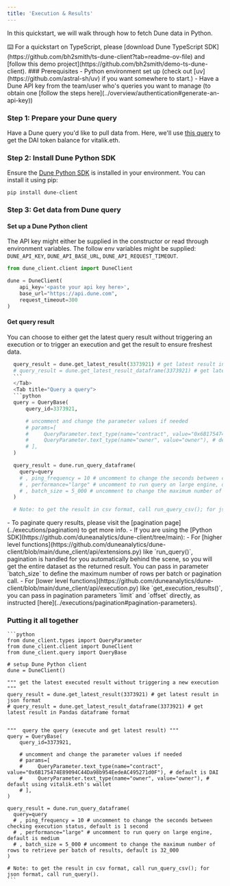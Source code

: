 ```yaml
---
title: 'Execution & Results'
---
```


In this quickstart, we will walk through how to fetch Dune data in Python. 

<Note>
⌨️ For a quickstart on TypeScript, please [download Dune TypeScript SDK](https://github.com/bh2smith/ts-dune-client?tab=readme-ov-file) and [follow this demo project](https://github.com/bh2smith/demo-ts-dune-client).
</Note>
### Prerequisites
- Python environment set up (check out [uv](https://github.com/astral-sh/uv) if you want somewhere to start.)
- Have a Dune API key from the team/user who's queries you want to manage (to obtain one [follow the steps here](../overview/authentication#generate-an-api-key))

### Step 1: Prepare your Dune query
Have a Dune query you'd like to pull data from. Here, we'll use [this query](https://dune.com/queries/3373921/5660178) to get the DAI token balance for vitalik.eth.

### Step 2: Install Dune Python SDK
Ensure the [Dune Python SDK](https://pypi.org/project/dune-client/) is installed in your environment. You can install it using pip:

```
pip install dune-client
```

### Step 3: Get data from Dune query

#### Set up a Dune Python client
The API key might either be supplied in the constructor or read through environment variables.
The follow env variables might be supplied: `DUNE_API_KEY`, `DUNE_API_BASE_URL`, `DUNE_API_REQUEST_TIMEOUT`.
  
  ```python
  from dune_client.client import DuneClient

  dune = DuneClient(
      api_key='<paste your api key here>',
      base_url="https://api.dune.com",
      request_timeout=300
  )
  ```


#### Get query result
You can choose to either get the latest query result without triggering an execution or to trigger an execution and get the result to ensure freshest data.
<Tabs>
  <Tab title="Get latest result without execution">
  ```python 
    query_result = dune.get_latest_result(3373921) # get latest result in json format
    # query_result = dune.get_latest_result_dataframe(3373921) # get latest result in Pandas dataframe format
    ```
    </Tab>
    <Tab title="Query a query">
    ```python 
    query = QueryBase(
        query_id=3373921,

        # uncomment and change the parameter values if needed
        # params=[
        #     QueryParameter.text_type(name="contract", value="0x6B175474E89094C44Da98b954EedeAC495271d0F"), # default is DAI
        #     QueryParameter.text_type(name="owner", value="owner"), # default using vitalik.eth's wallet 
        # ],
    )

    query_result = dune.run_query_dataframe(
      query=query
      # , ping_frequency = 10 # uncomment to change the seconds between checking execution status, default is 1 second
      # , performance="large" # uncomment to run query on large engine, default is medium
      # , batch_size = 5_000 # uncomment to change the maximum number of rows to retrieve per batch of results, default is 32_000
    ) 

    # Note: to get the result in csv format, call run_query_csv(); for json format, call run_query().
  ```
  </Tab>
</Tabs>

<Note>
  - To paginate query results, please visit the [pagination page](../executions/pagination) to get more info.
  - If you are using the [Python SDK](https://github.com/duneanalytics/dune-client/tree/main):
    - For [higher level functions](https://github.com/duneanalytics/dune-client/blob/main/dune_client/api/extensions.py) like `run_query()`, pagination is handled for you automatically behind the scene, so you will get the entire dataset as the returned result. You can pass in parameter `batch_size` to define the maximum number of rows per batch or pagination call.
    - For [lower level functions](https://github.com/duneanalytics/dune-client/blob/main/dune_client/api/execution.py) like `get_execution_results()`, you can pass in pagination parameters `limit` and `offset` directly, as instructed [here](../executions/pagination#pagination-parameters).
</Note>

### Putting it all together

    ```python
    from dune_client.types import QueryParameter
    from dune_client.client import DuneClient
    from dune_client.query import QueryBase

    # setup Dune Python client
    dune = DuneClient()

    """ get the latest executed result without triggering a new execution """
    query_result = dune.get_latest_result(3373921) # get latest result in json format
    # query_result = dune.get_latest_result_dataframe(3373921) # get latest result in Pandas dataframe format


    """  query the query (execute and get latest result) """
    query = QueryBase(
        query_id=3373921,

        # uncomment and change the parameter values if needed
        # params=[
        #     QueryParameter.text_type(name="contract", value="0x6B175474E89094C44Da98b954EedeAC495271d0F"), # default is DAI
        #     QueryParameter.text_type(name="owner", value="owner"), # default using vitalik.eth's wallet 
        # ],
    )

    query_result = dune.run_query_dataframe(
      query=query
      # , ping_frequency = 10 # uncomment to change the seconds between checking execution status, default is 1 second
      # , performance="large" # uncomment to run query on large engine, default is medium
      # , batch_size = 5_000 # uncomment to change the maximum number of rows to retrieve per batch of results, default is 32_000
    ) 

    # Note: to get the result in csv format, call run_query_csv(); for json format, call run_query().
    ```